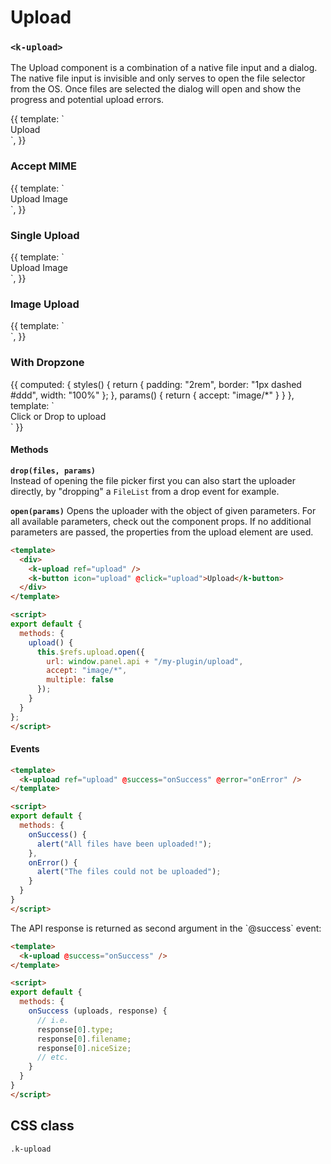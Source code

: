 
<Meta
  title="UI | Interaction / Upload"
  component={Upload}
  decorators={[Padding]}
/>

# Upload 
### `<k-upload>`

The Upload component is a combination of a native file input and a dialog. The native file input is invisible and only serves to open the file selector from the OS. Once files are selected the dialog will open and show the progress and potential upload errors.


<Preview>
  <Story name="Regular">
    {{
      template: `
        <div>
          <k-button
            icon="upload"
            @click="$refs.upload.open()"
          >
            Upload
          </k-button>
          <k-upload ref="upload" />
        </div>
      `,
    }}
  </Story>
</Preview>


### Accept MIME
<Preview>
  <Story name="Accept MIME">
    {{
      template: `
        <div>
          <k-button
            icon="upload"
            @click="$refs.upload.open({
              accept: 'image/*'
            })"
          >
            Upload Image
          </k-button>
          <k-upload ref="upload" />
        </div>
      `,
    }}
  </Story>
</Preview>

### Single Upload
<Preview>
  <Story name="Single Upload">
    {{
      template: `
         <div>
          <k-button
            icon="upload"
            @click="$refs.upload.open({
              accept: 'image/*',
              multiple: false
            })"
          >
            Upload Image
          </k-button>
          <k-upload ref="upload" />
        </div>
      `,
    }}
  </Story>
</Preview>

### Image Upload
<Preview>
  <Story name="Image Upload">
    {{
      template: `
         <div>
          <k-button-native
            @click="$refs.upload.open({ accept: 'image/*' })">
            <k-image
              :cover="true"
              back="black"
              style="display: block; width: 6rem"
              src="https://source.unsplash.com/user/erondu/1600x900"
            />
          </k-button-native>
          <k-upload ref="upload" />
        </div>
      `,
    }}
  </Story>
</Preview>

### With Dropzone
<Preview>
  <Story name="With Dropzone">
    {{
      computed: {
        styles() {
          return {
            padding: "2rem",
            border: "1px dashed #ddd",
            width: "100%"
          };
        },
        params() {
          return {
            accept: "image/*"
          }
        }
      },
      template: `
        <div>
          <k-dropzone @drop="$refs.upload.drop($event, params)">
            <k-button
              icon="upload"
              :style="styles"
              @click="$refs.upload.open(params)"
            >
              Click or Drop to upload
            </k-button>
          </k-dropzone>
          <k-upload ref="upload" />
        </div>
      `
    }}
  </Story>
</Preview>


<Props of={Upload} />

#### Methods

**`drop(files, params)`**  
Instead of opening the file picker first you can also start the uploader directly, by "dropping" a `FileList` from a drop event for example.

**`open(params)`**
Opens the uploader with the object of given parameters. For all available parameters, check out the component props. If no additional parameters are passed, the properties from the upload element are used.

```html
<template>
  <div>
    <k-upload ref="upload" />
    <k-button icon="upload" @click="upload">Upload</k-button>
  </div>
</template>

<script>
export default {
  methods: {
    upload() {
      this.$refs.upload.open({
        url: window.panel.api + "/my-plugin/upload",
        accept: "image/*",
        multiple: false
      });
    }
  }
};
</script>
```

#### Events
```html
<template>
  <k-upload ref="upload" @success="onSuccess" @error="onError" />
</template>

<script>
export default {
  methods: {
    onSuccess() {
      alert("All files have been uploaded!");
    },
    onError() {
      alert("The files could not be uploaded");
    }
  }
}
</script>
```

<p data-version="3.1.0">
The API response is returned as second argument in the `@success` event:
</p>

```html
<template>
  <k-upload @success="onSuccess" />
</template>

<script>
export default {
  methods: {
    onSuccess (uploads, response) {
      // i.e.
      response[0].type;
      response[0].filename;
      response[0].niceSize;
      // etc.
    }
  }
}
</script>
```

## CSS class

`.k-upload`
